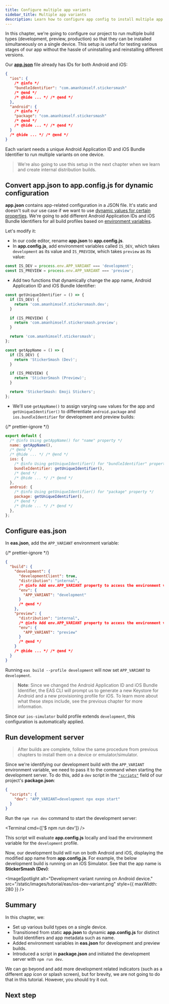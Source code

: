 ```yaml
---
title: Configure multiple app variants
sidebar_title: Multiple app variants
description: Learn how to configure app config to install multiple app variants on a single device.
---
```



In this chapter, we're going to configure our project to run multiple build types (development, preview, production) so that they can be installed simultaneously on a single device. This setup is useful for testing various stages of our app without the hassle of uninstalling and reinstalling different versions.

Our [**app.json**](/workflow/configuration/) file already has IDs for both Android and iOS:

```json app.json
{
  "ios": {
    /* @info */
    "bundleIdentifier": "com.amanhimself.stickersmash"
    /* @end */
    /* @hide ... */ /* @end */
  },
  "android": {
    /* @info */
    "package": "com.amanhimself.stickersmash"
    /* @end */
    /* @hide ... */ /* @end */
  }
  /* @hide ... */ /* @end */
}
```

Each variant needs a unique Android Application ID and iOS Bundle Identifier to run multiple variants on one device.

> We're also going to use this setup in the next chapter when we learn and create internal distribution builds.

<Step label="1">

## Convert app.json to app.config.js for dynamic configuration

**app.json** contains app-related configuration in a JSON file. It's static and doesn't suit our use case if we want to use [dynamic values for certain properties](/workflow/configuration/#dynamic-configuration). We're going to add different Android Application IDs and iOS Bundle Identifiers for all build profiles based on [environment variables](/workflow/configuration/#switching-configuration-based-on-the-environment).

Let's modify it:

- In our code editor, rename **app.json** to **app.config.js**.
- In **app.config.js**, add environment variables called `IS_DEV`, which takes `development` as its value and `IS_PREVIEW`, which takes `preview` as its value:

```js app.config.js
const IS_DEV = process.env.APP_VARIANT === 'development';
const IS_PREVIEW = process.env.APP_VARIANT === 'preview';
```

- Add two functions that dynamically change the app name, Android Application ID and iOS Bundle Identifier:

```js app.config.js
const getUniqueIdentifier = () => {
  if (IS_DEV) {
    return 'com.amanhimself.stickersmash.dev';
  }

  if (IS_PREVIEW) {
    return 'com.amanhimself.stickersmash.preview';
  }

  return 'com.amanhimself.stickersmash';
};

const getAppName = () => {
  if (IS_DEV) {
    return 'StickerSmash (Dev)';
  }

  if (IS_PREVIEW) {
    return 'StickerSmash (Preview)';
  }

  return 'StickerSmash: Emoji Stickers';
};
```

- We'll use `getAppName()` to assign varying `name` values for the app and `getUniqueIdentifier()` to differentiate `android.package` and `ios.bundleIdentifier` for development and preview builds:

{/* prettier-ignore */}
```js app.config.js
export default {
  /* @info Using getAppName() for "name" property */
  name: getAppName(),
  /* @end */
  /* @hide ... */ /* @end */
  ios: {
    /* @info Using getUniqueIdentifier() for "bundleIdentifier" property */
    bundleIdentifier: getUniqueIdentifier(),
    /* @end */
    /* @hide ... */ /* @end */
  },
  android: {
    /* @info Using getUniqueIdentifier() for "package" property */
    package: getUniqueIdentifier(),
    /* @end */
    /* @hide ... */ /* @end */
  },
};
```

</Step>

<Step label="2">

## Configure eas.json

In **eas.json**, add the `APP_VARIANT` environment variable:

{/* prettier-ignore */}
```json eas.json
{
  "build": {
    "development": {
      "developmentClient": true,
      "distribution": "internal",
      /* @info Add env.APP_VARIANT property to access the environment variable for the build profile*/
      "env": {
        "APP_VARIANT": "development"
      }
      /* @end */
    },
    "preview": {
      "distribution": "internal",
      /* @info Add env.APP_VARIANT property to access the environment variable for the build profile*/
      "env": {
        "APP_VARIANT": "preview"
      }
      /* @end */
    }
    /* @hide ... */ /* @end */
  }
}
```

Running `eas build --profile development` will now set `APP_VARIANT` to `development`.

> **Note**: Since we changed the Android Application ID and iOS Bundle Identifier, the EAS CLI will prompt us to generate a new Keystore for Android and a new provisioning profile for iOS. To learn more about what these steps include, see the previous chapter for more information.

Since our `ios-simulator` build profile extends `development`, this configuration is automatically applied.

</Step>

<Step label="3">

## Run development server

> After builds are complete, follow the same procedure from previous chapters to install them on a device or emulator/simulator.

Since we're identifying our development build with the `APP_VARIANT` environment variable, we need to pass it to the command when starting the development server. To do this, add a `dev` script in the [`"scripts"`](https://docs.npmjs.com/cli/v10/using-npm/scripts) field of our project's **package.json**:

```json package.json
{
  "scripts": {
    "dev": "APP_VARIANT=development npx expo start"
  }
}
```

Run the `npm run dev` command to start the development server:

<Terminal cmd={['$ npm run dev']} />

This script will evaluate **app.config.js** locally and load the environment variable for the `development` profile.

Now, our development build will run on both Android and iOS, displaying the modified app name from **app.config.js**. For example, the below development build is running on an iOS Simulator. See that the app name is **StickerSmash (Dev)**:

<ImageSpotlight
  alt="Development variant running on Android device."
  src="/static/images/tutorial/eas/ios-dev-variant.png"
  style={{ maxWidth: 280 }}
/>

</Step>

## Summary

In this chapter, we:

- Set up various build types on a single device.
- Transitioned from static **app.json** to dynamic **app.config.js** for distinct build identifiers and app metadata such as name.
- Added environment variables in **eas.json** for development and preview builds.
- Introduced a script in **package.json** and initiated the development server with `npm run dev`.

We can go beyond and add more development related indicators (such as a different app icon or splash screen), but for brevity, we are not going to do that in this tutorial. However, you should try it out.

## Next step

<BoxLink
  title="Configure multiple app variants"
  Icon={BookOpen02Icon}
  description="In the next chapter, learn about what are internal distribution builds, why we need them, and how to create them."
  href="/tutorial/eas/internal-distribution-builds/"
/>
